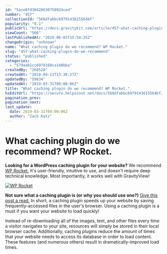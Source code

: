 ```yaml
---
id: "5ace0fd30428630750924ced"
number: "457"
collectionId: "566dfabbc6979143615564bf"
popularity: "0.1"
publicUrl: "https://docs.gravitykit.com/article/457-what-caching-plugin-do-we-recommend"
viewCount: "506"
lastPublishedAt: "2018-06-03T15:54:25Z"
changeOrigin: "unknown"
name: "What caching plugin do we recommend? WP Rocket."
slug: "457-what-caching-plugin-do-we-recommend"
status: "published"
categories: 
  - "579aab1cc6979160ca148bba"
createdBy: "268528"
createdAt: "2018-04-11T13:38:27Z"
updatedBy: "59634"
updatedAt: "2019-03-31T09:00:06Z"
title: "What caching plugin do we recommend? WP Rocket."
hsEditUrl: "https://secure.helpscout.net/docs/566dfabbc6979143615564bf/article/5ace0fd30428630750924ced"
pagination_prev: 
pagination_next: 
last_update:
  date: 2019-03-31T09:00:06Z
  author: "Zack Katz"
---
```


# What caching plugin do we recommend? WP Rocket.

**Looking for a WordPress caching plugin for your website?** We recommend [WP Rocket.](https://wp-rocket.me) It's user-friendly, intuitive to use, and doesn't require deep technical knowledge. Most importantly, it works well with GravityView!

[![WP Rocket](https://s3.amazonaws.com/helpscout.net/docs/assets/54c58489e4b051242988532c/images/5ace10c02c7d3a0e93673693/file-4WJQwQtY3R.png)](https://wp-rocket.me)

**Not sure what a caching plugin is (or why you should use one?)** [Give this post a read.](https://www.designbombs.com/top-wordpress-caching-plugins-compared/) In short, a caching plugin speeds up your website by saving frequently-accessed files in the user's browser. Using a caching plugin is a must if you want your website to load quickly!

Instead of re-downloading all of the images, text, and other files every time a visitor navigates to your site, resources will simply be stored in their local browser cache. Additionally, caching plugins reduce the amount of times that your website needs to access its database in order to load content. These features (and numerous others) result in dramatically-improved load times.